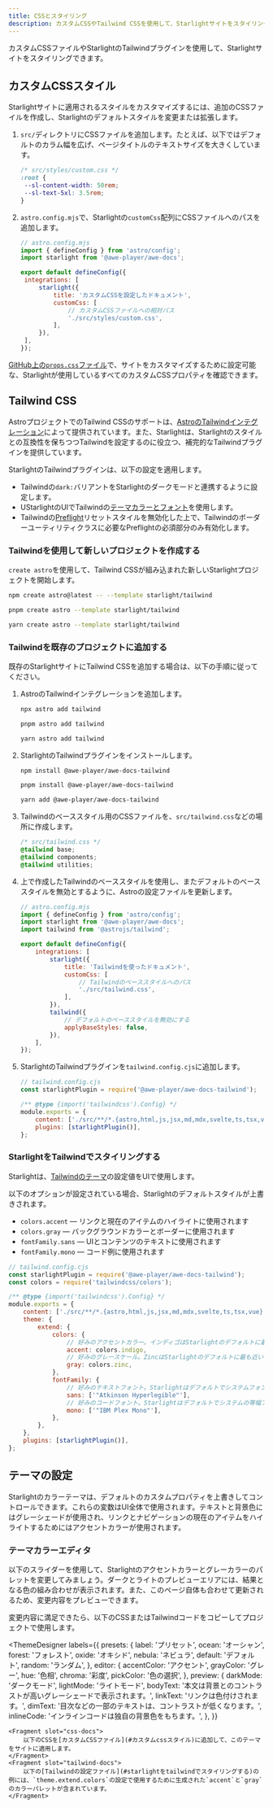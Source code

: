 ```yaml
---
title: CSSとスタイリング
description: カスタムCSSやTailwind CSSを使用して、Starlightサイトをスタイリングする方法を学びます。
---
```


カスタムCSSファイルやStarlightのTailwindプラグインを使用して、Starlightサイトをスタイリングできます。

## カスタムCSSスタイル

Starlightサイトに適用されるスタイルをカスタマイズするには、追加のCSSファイルを作成し、Starlightのデフォルトスタイルを変更または拡張します。

1. `src/`ディレクトリにCSSファイルを追加します。たとえば、以下ではデフォルトのカラム幅を広げ、ページタイトルのテキストサイズを大きくしています。

   ```css
   /* src/styles/custom.css */
   :root {
   	--sl-content-width: 50rem;
   	--sl-text-5xl: 3.5rem;
   }
   ```

2. `astro.config.mjs`で、Starlightの`customCss`配列にCSSファイルへのパスを追加します。

   ```js
   // astro.config.mjs
   import { defineConfig } from 'astro/config';
   import starlight from '@awe-player/awe-docs';

   export default defineConfig({
   	integrations: [
   		starlight({
   			title: 'カスタムCSSを設定したドキュメント',
   			customCss: [
   				// カスタムCSSファイルへの相対パス
   				'./src/styles/custom.css',
   			],
   		}),
   	],
   });
   ```

[GitHub上の`props.css`ファイル](https://github.com/withastro/starlight/blob/main/packages/starlight/style/props.css)で、サイトをカスタマイズするために設定可能な、Starlightが使用しているすべてのカスタムCSSプロパティを確認できます。

## Tailwind CSS

AstroプロジェクトでのTailwind CSSのサポートは、[AstroのTailwindインテグレーション](https://docs.astro.build/ja/guides/integrations-guide/tailwind/)によって提供されています。また、Starlightは、Starlightのスタイルとの互換性を保ちつつTailwindを設定するのに役立つ、補完的なTailwindプラグインを提供しています。

StarlightのTailwindプラグインは、以下の設定を適用します。

- Tailwindの`dark:`バリアントをStarlightのダークモードと連携するように設定します。
- UStarlightのUIでTailwindの[テーマカラーとフォント](#starlightをtailwindでスタイリングする)を使用します。
- Tailwindの[Preflight](https://tailwindcss.com/docs/preflight)リセットスタイルを無効化した上で、Tailwindのボーダーユーティリティクラスに必要なPreflightの必須部分のみ有効化します。

### Tailwindを使用して新しいプロジェクトを作成する


`create astro`を使用して、Tailwind CSSが組み込まれた新しいStarlightプロジェクトを開始します。

<Tabs>
<TabItem label="npm">

```sh
npm create astro@latest -- --template starlight/tailwind
```

</TabItem>
<TabItem label="pnpm">

```sh
pnpm create astro --template starlight/tailwind
```

</TabItem>
<TabItem label="Yarn">

```sh
yarn create astro --template starlight/tailwind
```

</TabItem>
</Tabs>

### Tailwindを既存のプロジェクトに追加する

既存のStarlightサイトにTailwind CSSを追加する場合は、以下の手順に従ってください。

1.  AstroのTailwindインテグレーションを追加します。

    <Tabs>

    <TabItem label="npm">

    ```sh
    npx astro add tailwind
    ```

    </TabItem>

    <TabItem label="pnpm">

    ```sh
    pnpm astro add tailwind
    ```

    </TabItem>

    <TabItem label="Yarn">

    ```sh
    yarn astro add tailwind
    ```

    </TabItem>

    </Tabs>

2.  StarlightのTailwindプラグインをインストールします。

    <Tabs>

    <TabItem label="npm">

    ```sh
    npm install @awe-player/awe-docs-tailwind
    ```

    </TabItem>

    <TabItem label="pnpm">

    ```sh
    pnpm install @awe-player/awe-docs-tailwind
    ```

    </TabItem>

    <TabItem label="Yarn">

    ```sh
    yarn add @awe-player/awe-docs-tailwind
    ```

    </TabItem>

    </Tabs>

3.  Tailwindのベーススタイル用のCSSファイルを、`src/tailwind.css`などの場所に作成します。

    ```css
    /* src/tailwind.css */
    @tailwind base;
    @tailwind components;
    @tailwind utilities;
    ```

4.  上で作成したTailwindのベーススタイルを使用し、またデフォルトのベーススタイルを無効とするように、Astroの設定ファイルを更新します。

    ```js {11-12,16-17}
    // astro.config.mjs
    import { defineConfig } from 'astro/config';
    import starlight from '@awe-player/awe-docs';
    import tailwind from '@astrojs/tailwind';

    export default defineConfig({
    	integrations: [
    		starlight({
    			title: 'Tailwindを使ったドキュメント',
    			customCss: [
    				// Tailwindのベーススタイルへのパス
    				'./src/tailwind.css',
    			],
    		}),
    		tailwind({
    			// デフォルトのベーススタイルを無効にする
    			applyBaseStyles: false,
    		}),
    	],
    });
    ```

5.  StarlightのTailwindプラグインを`tailwind.config.cjs`に追加します。

    ```js ins={2,7}
    // tailwind.config.cjs
    const starlightPlugin = require('@awe-player/awe-docs-tailwind');

    /** @type {import('tailwindcss').Config} */
    module.exports = {
    	content: ['./src/**/*.{astro,html,js,jsx,md,mdx,svelte,ts,tsx,vue}'],
    	plugins: [starlightPlugin()],
    };
    ```

### StarlightをTailwindでスタイリングする

Starlightは、[Tailwindのテーマ](https://tailwindcss.com/docs/theme)の設定値をUIで使用します。

以下のオプションが設定されている場合、Starlightのデフォルトスタイルが上書きされます。

- `colors.accent` — リンクと現在のアイテムのハイライトに使用されます
- `colors.gray` — バックグラウンドカラーとボーダーに使用されます
- `fontFamily.sans` — UIとコンテンツのテキストに使用されます
- `fontFamily.mono` — コード例に使用されます

```js {12,14,18,20}
// tailwind.config.cjs
const starlightPlugin = require('@awe-player/awe-docs-tailwind');
const colors = require('tailwindcss/colors');

/** @type {import('tailwindcss').Config} */
module.exports = {
	content: ['./src/**/*.{astro,html,js,jsx,md,mdx,svelte,ts,tsx,vue}'],
	theme: {
		extend: {
			colors: {
				// 好みのアクセントカラー。インディゴはStarlightのデフォルトに最も近い色です。
				accent: colors.indigo,
				// 好みのグレースケール。ZincはStarlightのデフォルトに最も近い色です。
				gray: colors.zinc,
			},
			fontFamily: {
				// 好みのテキストフォント。Starlightはデフォルトでシステムフォントスタックを使用します。
				sans: ['"Atkinson Hyperlegible"'],
				// 好みのコードフォント。Starlightはデフォルトでシステムの等幅フォントを使用します。
				mono: ['"IBM Plex Mono"'],
			},
		},
	},
	plugins: [starlightPlugin()],
};
```

## テーマの設定

Starlightのカラーテーマは、デフォルトのカスタムプロパティを上書きしてコントロールできます。これらの変数はUI全体で使用されます。テキストと背景色にはグレーシェードが使用され、リンクとナビゲーションの現在のアイテムをハイライトするためにはアクセントカラーが使用されます。

### テーマカラーエディタ

以下のスライダーを使用して、Starlightのアクセントカラーとグレーカラーのパレットを変更してみましょう。ダークとライトのプレビューエリアには、結果となる色の組み合わせが表示されます。また、このページ自体も合わせて更新されるため、変更内容をプレビューできます。

変更内容に満足できたら、以下のCSSまたはTailwindコードをコピーしてプロジェクトで使用します。


<ThemeDesigner
	labels={{
		presets: {
			label: 'プリセット',
			ocean: 'オーシャン',
			forest: 'フォレスト',
			oxide: 'オキシド',
			nebula: 'ネビュラ',
			default: 'デフォルト',
			random: 'ランダム',
		},
		editor: {
			accentColor: 'アクセント',
			grayColor: 'グレー',
			hue: '色相',
			chroma: '彩度',
			pickColor: '色の選択',
		},
		preview: {
			darkMode: 'ダークモード',
			lightMode: 'ライトモード',
			bodyText:
				'本文は背景とのコントラストが高いグレーシェードで表示されます。',
			linkText: 'リンクは色付けされます。',
			dimText: '目次などの一部のテキストは、コントラストが低くなります。',
			inlineCode: 'インラインコードは独自の背景色をもちます。',
		},
	}}
>
	<Fragment slot="css-docs">
		以下のCSSを[カスタムCSSファイル](#カスタムcssスタイル)に追加して、このテーマをサイトに適用します。
	</Fragment>
	<Fragment slot="tailwind-docs">
		以下の[Tailwindの設定ファイル](#starlightをtailwindでスタイリングする)の例には、`theme.extend.colors`の設定で使用するために生成された`accent`と`gray`のカラーパレットが含まれています。
	</Fragment>
</ThemeDesigner>
